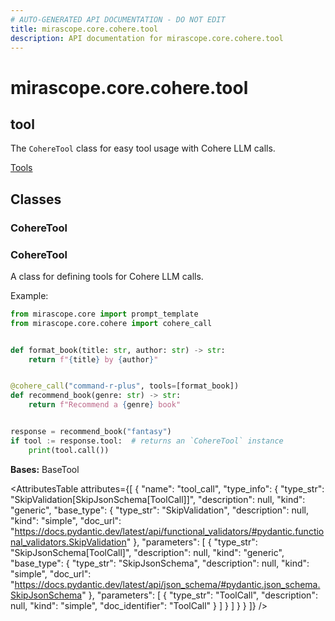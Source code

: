 ```yaml
---
# AUTO-GENERATED API DOCUMENTATION - DO NOT EDIT
title: mirascope.core.cohere.tool
description: API documentation for mirascope.core.cohere.tool
---
```


# mirascope.core.cohere.tool

## <ApiType type="Module" module="mirascope.core.cohere.tool" path="core/cohere/tool" symbolName="tool" /> tool

The `CohereTool` class for easy tool usage with Cohere LLM calls.

<Info title="Usage">

[Tools](/docs/mirascope/learn/tools)

</Info>

## Classes

### CohereTool

### <ApiType type="Class" module="mirascope.core.cohere.tool" path="core/cohere/tool" symbolName="CohereTool" /> CohereTool

A class for defining tools for Cohere LLM calls.

Example:

```python
from mirascope.core import prompt_template
from mirascope.core.cohere import cohere_call


def format_book(title: str, author: str) -> str:
    return f"{title} by {author}"


@cohere_call("command-r-plus", tools=[format_book])
def recommend_book(genre: str) -> str:
    return f"Recommend a {genre} book"


response = recommend_book("fantasy")
if tool := response.tool:  # returns an `CohereTool` instance
    print(tool.call())
```

**Bases:** BaseTool

<AttributesTable
  attributes={[
  {
    "name": "tool_call",
    "type_info": {
      "type_str": "SkipValidation[SkipJsonSchema[ToolCall]]",
      "description": null,
      "kind": "generic",
      "base_type": {
        "type_str": "SkipValidation",
        "description": null,
        "kind": "simple",
        "doc_url": "https://docs.pydantic.dev/latest/api/functional_validators/#pydantic.functional_validators.SkipValidation"
      },
      "parameters": [
        {
          "type_str": "SkipJsonSchema[ToolCall]",
          "description": null,
          "kind": "generic",
          "base_type": {
            "type_str": "SkipJsonSchema",
            "description": null,
            "kind": "simple",
            "doc_url": "https://docs.pydantic.dev/latest/api/json_schema/#pydantic.json_schema.SkipJsonSchema"
          },
          "parameters": [
            {
              "type_str": "ToolCall",
              "description": null,
              "kind": "simple",
              "doc_identifier": "ToolCall"
            }
          ]
        }
      ]
    }
  }
]}
/>



